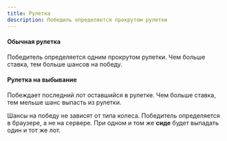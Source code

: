 ```yaml
---
title: Рулетка
description: Победиль определяется прокрутом рулетки
---
```


#### Обычная рулетка

Победитель определяется одним прокрутом рулетки. Чем больше ставка, тем больше шансов на победу.

#### Рулетка на выбывание

Побеждает последний лот оставшийся в рулетке. Чем больше ставка, тем мельше шанс выпасть из рулетки.

<Callout type="info">Шансы на победу не зависят от типа колеса.</Callout>
<Callout type="info">Победитель определяется в браузере, а не на сервере.</Callout>
<Callout type="info">При одном и том же __сиде__ будет выпадать один и тот же лот.</Callout>
